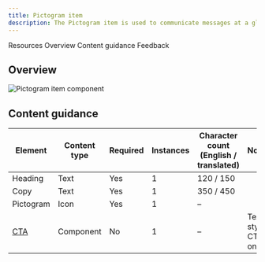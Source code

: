 ```yaml
---
title: Pictogram item
description: The Pictogram item is used to communicate messages at a glance, afford interactivity, and simplify complex ideas.
---
```



<ComponentDescription name="Pictogram item" type="layout" />

<AnchorLinks>

<AnchorLink>Resources</AnchorLink>
<AnchorLink>Overview</AnchorLink>
<AnchorLink>Content guidance</AnchorLink>
<AnchorLink>Feedback</AnchorLink>

</AnchorLinks>

<ResourceLinks name="Pictogram item" type="layout" />

## Overview

<Row>
<Column colMd={6} colLg={8}>

![Pictogram item component](../../images/component/pictogram-item/pictogramitem-overview.png)

</Column>
</Row>

## Content guidance

| Element                                                             | Content type | Required | Instances | Character count <br/>(English / translated) | Notes |
| ----------------------------------------------------------------- | ---------- | -------- | ----------- | ----------------------------------------- | ----- |
| Heading                                                          | Text | Yes       | 1           | 120 / 150                              | |
| Copy    | Text  | Yes      | 1        | 350 / 450                                         | |
| Pictogram | Icon | Yes | 1 | – |  |
| [CTA](https://www.ibm.com/standards/carbon/components/cta/#text) | Component  | No       | 1           | –                                         | Text style CTA only. |

<ComponentFooter name="Pictogram item" type="layout" />
